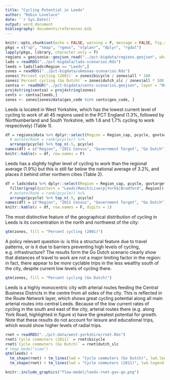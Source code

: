 ```yaml
---
title: "Cycling Potential in Leeds"
author: "Robin Lovelace"
date: '`r Sys.Date()`'
output: word_document
bibliography: documents/references.bib
---
```


```r
knitr::opts_chunk$set(echo = FALSE, warning = F, message = FALSE, fig.align = "center", fig.height = 4, options(scipen=999))
pkgs = c("sp", "tmap", "rgeos", "stplanr", "dplyr", "rgdal")
lapply(pkgs, library, character.only = T)
regions = geojsonio::geojson_read("../pct-bigdata/regions.geojson", what = "sp")
lads = readRDS("../pct-bigdata/lads-scenarios.Rds")
leeds = lads[lads$Region == "Leeds",]
zones = readRDS("../pct-bigdata/ukmsoas-scenarios.Rds")
zones$`Percent cycling (2001)` = zones$bicycle / zones$all * 100
zones$`Percent cycling (Go Dutch)` = zones$dutch_slc / zones$all * 100
centsa <- readOGR("../pct-bigdata/cents-scenarios.geojson", layer = "OGRGeoJSON")
proj4string(centsa) = proj4string(zones)
cents <- centsa[leeds,]
zones <- zones[zones@data$geo_code %in% cents$geo_code, ]
```

Leeds is located in West Yorkshire, which has the lowest current level of cycling to work of all 45 regions used in the PCT England (1.3%, followed by Northumberland and South Yorkshire, with 1.6 and 1.7% cycling to work respectively) (Table 1).

```r
df = regions@data %>% dplyr::select(Region = Region_cap, pcycle, govtarget_slc, dutch_slc) %>%
  # mutate(Rank = rank(pcycle)) %>% 
  arrange(pcycle) %>% top_n(-5, pcycle)
names(df) = c("Region", "2011 Census", "Government Target", "Go Dutch")
knitr::kable(x = df, row.names = F)
```

Leeds has a slightly higher level of cycling to work than the regional average (1.9%) but this is still far below the national average of 3.2%,
and places it behind other northern cities (Table 2).

```r
df = lads@data %>% dplyr::select(Region = Region_cap, pcycle, govtarget_slc, dutch_slc) %>%
  filter(grepl(pattern = "Leeds|Manch|Liverp|York$|Bradford", Region)) %>% 
  # mutate(Rank = rank(pcycle)) %>%
  arrange(pcycle) %>% top_n(-5, pcycle)
names(df) = c("Region", "2011 Census", "Government Target", "Go Dutch")
knitr::kable(x = df, row.names = F, digits = 1)
```

The most distinctive feature of the geographical distribution of cycling in Leeds is its concentration in the north and northwest of the city:

```r
qtm(zones, fill = "Percent cycling (2001)")
```

A policy relevant question is: is this a structural feature due to travel patterns, or is it due to barriers preventing high levels of cycling, e.g. infrastructure? The results form the Go Dutch scenario clearly show that distances of travel to work are not a major limiting factor in the region: in fact, there appear to be *more* cyclable trips in the less wealthy south of the city, despite current low levels of cycling there.

```r
qtm(zones, fill = "Percent cycling (Go Dutch)")
```

Leeds is a highly monocentric city with arterial routes feeding the Central Business Districts in the centre from all sides of the city.
This is reflected in the Route Network layer, which shows great cycling potential along all main arterial routes into central Leeds. Because of the low current rates of cycling in the south and east of the city, arterial routes there (e.g. along York Road, highlighted in figure x) have the greatest potential for growth. Note that these results do not account for leisure and educational trips, which would show higher levels of radial trips.

```r
rnet = readRDS("../pct-data/west-yorkshire/rnet.Rds")
rnet$`Cycle commuters (2011)` = rnet$bicycle
rnet$`Cycle commuters (Go Dutch)` = rnet$dutch_slc
# tmap_mode("view")
qtm(leeds) +
  tm_shape(rnet) + tm_lines(lwd = "Cycle commuters (Go Dutch)", lwd.legend = c(100, 200, 500, 1000), scale = 20, col = "blue", ) +
  tm_shape(rnet) + tm_lines(lwd = "Cycle commuters (2011)", lwd.legend = c(100, 200, 500, 1000), scale = 5) 
```

```r
knitr::include_graphics("flow-model/leeds-rnet-gov-go.png")
```





